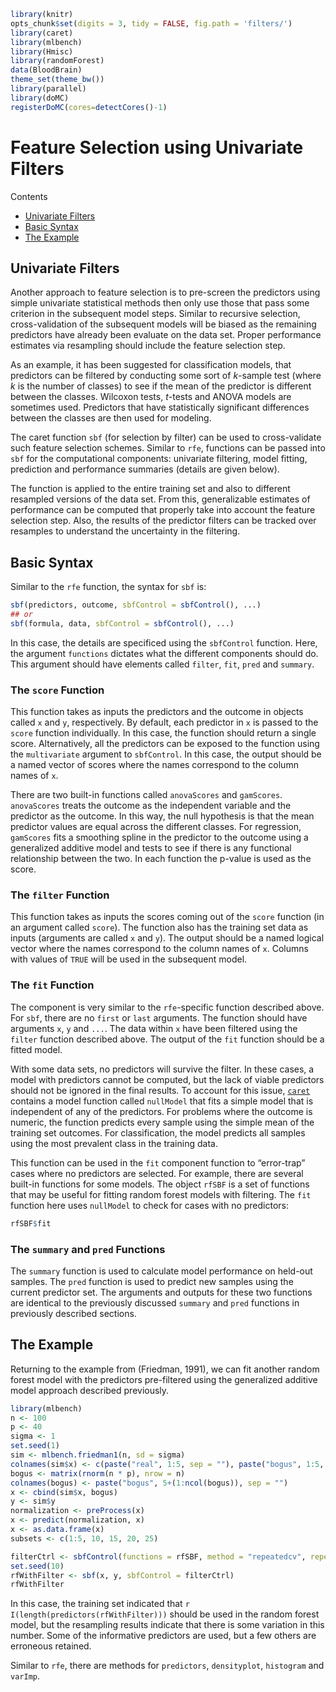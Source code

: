 ```r
library(knitr)
opts_chunk$set(digits = 3, tidy = FALSE, fig.path = 'filters/')
library(caret)
library(mlbench)
library(Hmisc)
library(randomForest)
data(BloodBrain)
theme_set(theme_bw())
library(parallel)
library(doMC)
registerDoMC(cores=detectCores()-1)
```

# Feature Selection using Univariate Filters

Contents

 - [Univariate Filters](#filter)
 - [Basic Syntax](#syntax)
 - [The Example](#example)

<div id="filter"></div>

## Univariate Filters

Another approach to feature selection is to pre-screen the predictors using simple univariate statistical methods then only use those that pass some criterion in the subsequent model steps. Similar to recursive selection, cross-validation of the subsequent models will be biased as the remaining predictors have already been evaluate on the data set. Proper performance estimates via resampling should include the feature selection step.

As an example, it has been suggested for classification models, that predictors can be filtered by conducting some sort of *k*-sample test (where *k* is the number of classes) to see if the mean of the predictor is different between the classes. Wilcoxon tests, *t*-tests and ANOVA models are sometimes used. Predictors that have statistically significant differences between the classes are then used for modeling.

The caret function `sbf` (for selection by filter) can be used to cross-validate such feature selection schemes. Similar to `rfe`, functions can be passed into `sbf` for the computational components: univariate filtering, model fitting, prediction and performance summaries (details are given below).

The function is applied to the entire training set and also to different resampled versions of the data set. From this, generalizable estimates of performance can be computed that properly take into account the feature selection step. Also, the results of the predictor filters can be tracked over resamples to understand the uncertainty in the filtering.

<div id="syntax"></div>

## Basic Syntax

Similar to the `rfe` function, the syntax for `sbf` is:

```r
sbf(predictors, outcome, sbfControl = sbfControl(), ...)
## or
sbf(formula, data, sbfControl = sbfControl(), ...)
```

In this case, the details are specificed using the  `sbfControl` function. Here, the argument  `functions` dictates what the different components should do. This argument should have elements called `filter`, `fit`, `pred` and `summary`.


### The `score` Function

This function takes as inputs the predictors and the outcome in objects called `x` and `y`, respectively. By default, each predictor in  `x` is passed to the  `score` function individually. In this case, the function should return a single score. Alternatively, all the predictors can be exposed to the function using the  `multivariate` argument to  `sbfControl`. In this case, the output should be a named vector of scores where the names correspond to the column names of `x`.

There are two built-in functions called  `anovaScores` and  `gamScores`.  `anovaScores` treats the outcome as the independent variable and the predictor as the outcome. In this way, the null hypothesis is that the mean predictor values are equal across the different classes. For regression,  `gamScores` fits a smoothing spline in the predictor to the outcome using a generalized additive model and tests to see if there is any functional relationship between the two. In each function the p-value is used as the score.

### The `filter` Function

This function takes as inputs the scores coming out of the  `score` function (in an argument called  `score`). The function also has the training set data as inputs (arguments are called `x` and `y`). The output should be a named logical vector where the names correspond to the column names of `x`. Columns with values of `TRUE` will be used in the subsequent model.

### The `fit` Function

The component is very similar to the  `rfe`-specific function described above. For `sbf`, there are no  `first` or `last` arguments. The function should have arguments  `x`, `y` and  `...`. The data within `x` have been filtered using the `filter` function described above. The output of the `fit` function should be a fitted model.

With some data sets, no predictors will survive the filter. In these cases, a model with predictors cannot be computed, but the lack of viable predictors should not be ignored in the final results. To account for this issue, [`caret`](http://cran.r-project.org/web/packages/caret/index.html) contains a model function called  `nullModel` that fits a simple model that is independent of any of the predictors. For problems where the outcome is numeric, the function predicts every sample using the simple mean of the training set outcomes. For classification, the model predicts all samples using the most prevalent class in the training data.

This function can be used in the `fit` component function to "error-trap" cases where no predictors are selected. For example, there are several built-in functions for some models. The object `rfSBF` is a set of functions that may be useful for fitting random forest models with filtering. The `fit` function here uses `nullModel` to check for cases with no predictors:

```r
rfSBF$fit
```
    
### The `summary` and  `pred` Functions

The `summary` function is used to
calculate model performance on held-out samples. The  `pred` function is used to predict new samples using the current predictor set. The arguments and outputs for these two functions are identical to the previously discussed  `summary` and  `pred` functions in previously described sections.

<div id="example">
 </div>

## The Example

Returning to the example from (Friedman, 1991), we can fit another random forest model with the predictors pre-filtered using the generalized additive model approach described previously.

```r
library(mlbench)
n <- 100
p <- 40
sigma <- 1
set.seed(1)
sim <- mlbench.friedman1(n, sd = sigma)
colnames(sim$x) <- c(paste("real", 1:5, sep = ""), paste("bogus", 1:5, sep = ""))
bogus <- matrix(rnorm(n * p), nrow = n)
colnames(bogus) <- paste("bogus", 5+(1:ncol(bogus)), sep = "")
x <- cbind(sim$x, bogus)
y <- sim$y
normalization <- preProcess(x)
x <- predict(normalization, x)
x <- as.data.frame(x)
subsets <- c(1:5, 10, 15, 20, 25)
```

```r
filterCtrl <- sbfControl(functions = rfSBF, method = "repeatedcv", repeats = 5)
set.seed(10)
rfWithFilter <- sbf(x, y, sbfControl = filterCtrl)
rfWithFilter
```

In this case, the training set indicated that `r I(length(predictors(rfWithFilter)))` should be used in the random forest model, but the resampling results indicate that there is some variation in this number. Some of the informative predictors are used, but a few others are erroneous retained.

Similar to `rfe`, there are methods for `predictors`,  `densityplot`,  `histogram` and  `varImp`.


